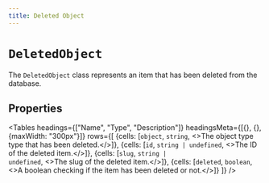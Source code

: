 ```yaml
---
title: Deleted Object
---
```




# `DeletedObject`

The `DeletedObject` class represents an item that has been deleted from the database.

## Properties


<Tables
  headings={["Name", "Type", "Description"]}
  headingsMeta={[{}, {}, {maxWidth: "300px"}]}
  rows={[
{cells: [<code>object</code>, <code>string</code>, <>The object type type that has been deleted.</>]},
{cells: [<code>id</code>, <code>string | undefined</code>, <>The ID of the deleted item.</>]},
{cells: [<code>slug</code>, <code>string | undefined</code>, <>The slug of the deleted item.</>]},
{cells: [<code>deleted</code>, <code>boolean</code>, <>A boolean checking if the item has been deleted or not.</>]}
  ]}
  />